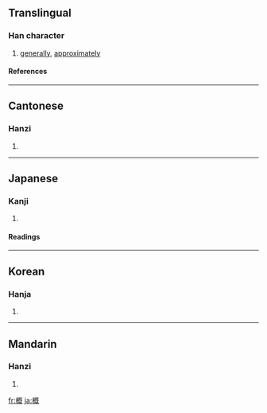 {{see|槪}}

==Translingual==
===Han character===
{{Han char|rn=75|rad=木|as=09|sn=13|four=4191<sub>4</sub>|canj=木日戈山 (DAIU)}}
# [[generally]], [[approximately]]
====References====
{{Han ref|kx=0542.191|dkj=15217|dj=0935.040|hdz=21256.080|uh=6982|ud=27010|bh=B7A7|bd=47015}}

----
==Cantonese==
===Hanzi===
{{yue-hanzi|jyut=|y=koi2, koi3}}
# {{defn|Cantonese}}

----
==Japanese==
===Kanji===
{{ja-kanji|grade=c|rs=木09}}
# {{defn|Japanese}} 
====Readings====
{{ja-readings|on=[[がい]] (gai), [[かい]] (kai)|kun=[[とかき]] (tokaki), [[おおむね]] (oomune), [[おもむき]] (omomuki)}}

----
==Korean==
===Hanja===
{{ko-hanja|hangeul=개|eumhun=|rv=gae|mr=kae|y=kay}}
# {{defn|Korean}}

----
==Mandarin==
===Hanzi===
{{cmn-hanzi|pin=[[gài]] (gai4)|wg=kai<sup>4</sup>}}
# {{defn|Mandarin}}

[[fr:概]]
[[ja:概]]